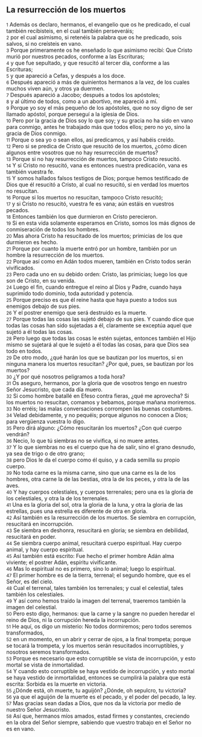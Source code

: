 == La resurrección de los muertos ==

{{anchor|1}} <small>1</small> Además os declaro, hermanos, el evangelio que os he predicado, el cual también recibisteis, en el cual también perseveráis;<br>
{{anchor|2}} <small>2</small> por el cual asimismo, si retenéis la palabra que os he predicado, sois salvos, si no creísteis en vano.<br>
{{anchor|3}} <small>3</small> Porque primeramente os he enseñado lo que asimismo recibí: Que Cristo murió por nuestros pecados, conforme a las Escrituras;<br>
{{anchor|4}} <small>4</small> y que fue sepultado, y que resucitó al tercer día, conforme a las Escrituras;<br>
{{anchor|5}} <small>5</small> y que apareció a Cefas, y después a los doce.<br>
{{anchor|6}} <small>6</small> Después apareció a más de quinientos hermanos a la vez, de los cuales muchos viven aún, y otros ya duermen.<br>
{{anchor|7}} <small>7</small> Después apareció a Jacobo; después a todos los apóstoles;<br>
{{anchor|8}} <small>8</small> y al último de todos, como a un abortivo, me apareció a mí.<br>
{{anchor|9}} <small>9</small> Porque yo soy el más pequeño de los apóstoles, que no soy digno de ser llamado apóstol, porque perseguí a la iglesia de Dios.<br>
{{anchor|10}} <small>10</small> Pero por la gracia de Dios soy lo que soy; y su gracia no ha sido en vano para conmigo, antes he trabajado más que todos ellos; pero no yo, sino la gracia de Dios conmigo.<br>
{{anchor|11}} <small>11</small> Porque o sea yo o sean ellos, así predicamos, y así habéis creído.<br>
{{anchor|12}} <small>12</small> Pero si se predica de Cristo que resucitó de los muertos, ¿cómo dicen algunos entre vosotros que no hay resurrección de muertos?<br>
{{anchor|13}} <small>13</small> Porque si no hay resurrección de muertos, tampoco Cristo resucitó.<br>
{{anchor|14}} <small>14</small> Y si Cristo no resucitó, vana es entonces nuestra predicación, vana es también vuestra fe.<br>
{{anchor|15}} <small>15</small> Y somos hallados falsos testigos de Dios; porque hemos testificado de Dios que él resucitó a Cristo, al cual no resucitó, si en verdad los muertos no resucitan.<br>
{{anchor|16}} <small>16</small> Porque si los muertos no resucitan, tampoco Cristo resucitó;<br>
{{anchor|17}} <small>17</small> y si Cristo no resucitó, vuestra fe es vana; aún estáis en vuestros pecados.<br>
{{anchor|18}} <small>18</small> Entonces también los que durmieron en Cristo perecieron.<br>
{{anchor|19}} <small>19</small> Si en esta vida solamente esperamos en Cristo, somos los más dignos de conmiseración de todos los hombres.<br>
{{anchor|20}} <small>20</small> Mas ahora Cristo ha resucitado de los muertos; primicias de los que durmieron es hecho.<br>
{{anchor|21}} <small>21</small> Porque por cuanto la muerte entró por un hombre, también por un hombre la resurrección de los muertos.<br>
{{anchor|22}} <small>22</small> Porque así como en Adán todos mueren, también en Cristo todos serán vivificados.<br>
{{anchor|23}} <small>23</small> Pero cada uno en su debido orden: Cristo, las primicias; luego los que son de Cristo, en su venida.<br>
{{anchor|24}} <small>24</small> Luego el fin, cuando entregue el reino al Dios y Padre, cuando haya suprimido todo dominio, toda autoridad y potencia.<br>
{{anchor|25}} <small>25</small> Porque preciso es que él reine hasta que haya puesto a todos sus enemigos debajo de sus pies.<br>
{{anchor|26}} <small>26</small> Y el postrer enemigo que será destruido es la muerte.<br>
{{anchor|27}} <small>27</small> Porque todas las cosas las sujetó debajo de sus pies. Y cuando dice que todas las cosas han sido sujetadas a él, claramente se exceptúa aquel que sujetó a él todas las cosas.<br>
{{anchor|28}} <small>28</small> Pero luego que todas las cosas le estén sujetas, entonces también el Hijo mismo se sujetará al que le sujetó a él todas las cosas, para que Dios sea todo en todos.<br>
{{anchor|29}} <small>29</small> De otro modo, ¿qué harán los que se bautizan por los muertos, si en ninguna manera los muertos resucitan? ¿Por qué, pues, se bautizan por los muertos?<br>
{{anchor|30}} <small>30</small> ¿Y por qué nosotros peligramos a toda hora?<br>
{{anchor|31}} <small>31</small> Os aseguro, hermanos, por la gloria que de vosotros tengo en nuestro Señor Jesucristo, que cada día muero.<br>
{{anchor|32}} <small>32</small> Si como hombre batallé en Efeso contra fieras, ¿qué me aprovecha? Si los muertos no resucitan, comamos y bebamos, porque mañana moriremos.<br>
{{anchor|33}} <small>33</small> No erréis; las malas conversaciones corrompen las buenas costumbres.<br>
{{anchor|34}} <small>34</small> Velad debidamente, y no pequéis; porque algunos no conocen a Dios; para vergüenza vuestra lo digo.<br>
{{anchor|35}} <small>35</small> Pero dirá alguno: ¿Cómo resucitarán los muertos? ¿Con qué cuerpo vendrán?<br>
{{anchor|36}} <small>36</small> Necio, lo que tú siembras no se vivifica, si no muere antes.<br>
{{anchor|37}} <small>37</small> Y lo que siembras no es el cuerpo que ha de salir, sino el grano desnudo, ya sea de trigo o de otro grano;<br>
{{anchor|38}} <small>38</small> pero Dios le da el cuerpo como él quiso, y a cada semilla su propio cuerpo.<br>
{{anchor|39}} <small>39</small> No toda carne es la misma carne, sino que una carne es la de los hombres, otra carne la de las bestias, otra la de los peces, y otra la de las aves.<br>
{{anchor|40}} <small>40</small> Y hay cuerpos celestiales, y cuerpos terrenales; pero una es la gloria de los celestiales, y otra la de los terrenales.<br>
{{anchor|41}} <small>41</small> Una es la gloria del sol, otra la gloria de la luna, y otra la gloria de las estrellas, pues una estrella es diferente de otra en gloria.<br>
{{anchor|42}} <small>42</small> Así también es la resurrección de los muertos. Se siembra en corrupción, resucitará en incorrupción.<br>
{{anchor|43}} <small>43</small> Se siembra en deshonra, resucitará en gloria; se siembra en debilidad, resucitará en poder.<br>
{{anchor|44}} <small>44</small> Se siembra cuerpo animal, resucitará cuerpo espiritual. Hay cuerpo animal, y hay cuerpo espiritual.<br>
{{anchor|45}} <small>45</small> Así también está escrito: Fue hecho el primer hombre Adán alma viviente; el postrer Adán, espíritu vivificante.<br>
{{anchor|46}} <small>46</small> Mas lo espiritual no es primero, sino lo animal; luego lo espiritual.<br>
{{anchor|47}} <small>47</small> El primer hombre es de la tierra, terrenal; el segundo hombre, que es el Señor, es del cielo.<br>
{{anchor|48}} <small>48</small> Cual el terrenal, tales también los terrenales; y cual el celestial, tales también los celestiales.<br>
{{anchor|49}} <small>49</small> Y así como hemos traído la imagen del terrenal, traeremos también la imagen del celestial.<br>
{{anchor|50}} <small>50</small> Pero esto digo, hermanos: que la carne y la sangre no pueden heredar el reino de Dios, ni la corrupción hereda la incorrupción.<br>
{{anchor|51}} <small>51</small> He aquí, os digo un misterio: No todos dormiremos; pero todos seremos transformados,<br>
{{anchor|52}} <small>52</small> en un momento, en un abrir y cerrar de ojos, a la final trompeta; porque se tocará la trompeta, y los muertos serán resucitados incorruptibles, y nosotros seremos transformados.<br>
{{anchor|53}} <small>53</small> Porque es necesario que esto corruptible se vista de incorrupción, y esto mortal se vista de inmortalidad.<br>
{{anchor|54}} <small>54</small> Y cuando esto corruptible se haya vestido de incorrupción, y esto mortal se haya vestido de inmortalidad, entonces se cumplirá la palabra que está escrita: Sorbida es la muerte en victoria.<br>
{{anchor|55}} <small>55</small> ¿Dónde está, oh muerte, tu aguijón? ¿Dónde, oh sepulcro, tu victoria?<br>
{{anchor|56}} <small>56</small> ya que el aguijón de la muerte es el pecado, y el poder del pecado, la ley.<br>
{{anchor|57}} <small>57</small> Mas gracias sean dadas a Dios, que nos da la victoria por medio de nuestro Señor Jesucristo.<br>
{{anchor|58}} <small>58</small> Así que, hermanos míos amados, estad firmes y constantes, creciendo en la obra del Señor siempre, sabiendo que vuestro trabajo en el Señor no es en vano.<br>
